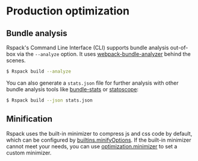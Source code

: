 # Production optimization

## Bundle analysis

Rspack's Command Line Interface (CLI) supports bundle analysis out-of-box via the `--analyze` option. It uses [webpack-bundle-analyzer](https://www.npmjs.com/package/webpack-bundle-analyzer) behind the scenes.

```sh
$ Rspack build --analyze
```

You can also generate a `stats.json` file for further analysis with other bundle analysis tools like [bundle-stats](https://github.com/relative-ci/bundle-stats) or [statoscope](https://statoscope.tech/):

```sh
$ Rspack build --json stats.json
```

## Minification

Rspack uses the built-in minimizer to compress js and css code by default, which can be configured by [builtins.minifyOptions](config/builtins#builtinsminifyoptions). If the built-in minimizer cannot meet your needs, you can use [optimization.minimizer](config/optimization#optimizationminimizer) to set a custom minimizer.
